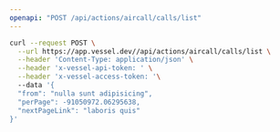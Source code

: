```yaml
---
openapi: "POST /api/actions/aircall/calls/list"
---
```


<RequestExample>

```bash Request
curl --request POST \
  --url https://app.vessel.dev//api/actions/aircall/calls/list \
  --header 'Content-Type: application/json' \
  --header 'x-vessel-api-token: ' \
  --header 'x-vessel-access-token: '\ 
  --data '{
  "from": "nulla sunt adipisicing",
  "perPage": -91050972.06295638,
  "nextPageLink": "laboris quis"
}'
```

</RequestExample>


      